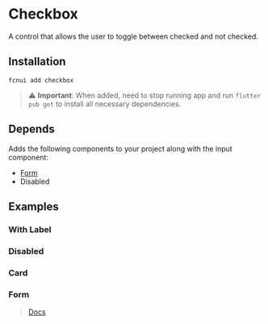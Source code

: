 # Checkbox

A control that allows the user to toggle between checked and not checked.

## Installation
```shell
fcnui add checkbox
```

> :warning: **Important**:
> When added, need to stop running app and run `flutter pub get` to install all necessary dependencies.


## Depends

Adds the following components to your project along with the input component:

- [Form](/docs/components/form)
- Disabled

## Examples


### With Label
<DefaultIframe src="https://fcnui-playground.vercel.app/#/checkbox?variant=withLabel" height={400}/>

### Disabled
<DefaultIframe src="https://fcnui-playground.vercel.app/#/checkbox?variant=disabled" height={400}/>

### Card
<DefaultIframe src="https://fcnui-playground.vercel.app/#/checkbox?variant=card" height={400}/>

### Form
> [Docs](/docs/components/form)
<DefaultIframe src="https://fcnui-playground.vercel.app/#/checkbox?variant=form" height={600}/>